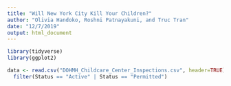 ```yaml
---
title: "Will New York City Kill Your Children?"
author: "Olivia Handoko, Roshni Patnayakuni, and Truc Tran"
date: "12/7/2019"
output: html_document
---
```


```r
library(tidyverse)
library(ggplot2)
```

```r
data <- read.csv("DOHMH_Childcare_Center_Inspections.csv", header=TRUE) %>%
  filter(Status == "Active" | Status == "Permitted")
```